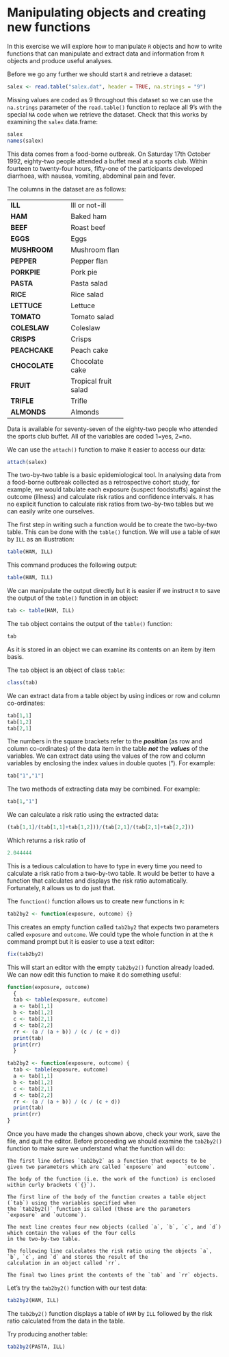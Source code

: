 # Manipulating objects and creating new functions {#exercise2}

In this exercise we will explore how to manipulate `R` objects and how to write functions that can manipulate and extract data and information from `R` objects and produce useful analyses.

Before we go any further we should start `R` and retrieve a dataset:

```r
salex <- read.table("salex.dat", header = TRUE, na.strings = "9")
```

Missing values are coded as 9 throughout this dataset so we can use the `na.strings` parameter of the `read.table()` function to replace all 9’s with the special `NA` code when we retrieve the dataset. Check that this works by examining the `salex` data.frame:

```r
salex
names(salex)
```

This data comes from a food-borne outbreak. On Saturday 17th October 1992, eighty-two people attended a buffet meal at a sports club. Within fourteen to twenty-four hours, fifty-one of the participants developed diarrhoea, with nausea, vomiting, abdominal pain and fever.

The columns in the dataset are as follows:

+---------------+----------------------+
| **ILL**       | Ill or not-ill       |
+---------------+----------------------+
| **HAM**       | Baked ham            |
+---------------+----------------------+
| **BEEF**      | Roast beef           |
+---------------+----------------------+
| **EGGS**      | Eggs                 |
+---------------+----------------------+
| **MUSHROOM**  | Mushroom flan        |
+---------------+----------------------+
| **PEPPER**    | Pepper flan          |
+---------------+----------------------+
| **PORKPIE**   | Pork pie             |
+---------------+----------------------+
| **PASTA**     | Pasta salad          |
+---------------+----------------------+
| **RICE**      | Rice salad           |
+---------------+----------------------+
| **LETTUCE**   | Lettuce              |
+---------------+----------------------+
| **TOMATO**    | Tomato salad         |
+---------------+----------------------+
| **COLESLAW**  | Coleslaw             |
+---------------+----------------------+
| **CRISPS**    | Crisps               |
+---------------+----------------------+
| **PEACHCAKE** | Peach cake           |
+---------------+----------------------+
| **CHOCOLATE** | Chocolate cake       |
+---------------+----------------------+
| **FRUIT**     | Tropical fruit salad |
+---------------+----------------------+
| **TRIFLE**    | Trifle               |
+---------------+----------------------+
| **ALMONDS**   | Almonds              |
+---------------+----------------------+

Data is available for seventy-seven of the eighty-two people who attended the sports club buffet. All of the variables are coded 1=yes, 2=no.

We can use the `attach()` function to make it easier to access our data: 

```r
attach(salex)
```

The two-by-two table is a basic epidemiological tool. In analysing data from a food-borne outbreak collected as a retrospective cohort study, for example, we would tabulate each exposure (suspect foodstuffs) against the outcome (illness) and calculate risk ratios and confidence intervals. `R` has no explicit function to calculate risk ratios from two-by-two tables but we can easily write one ourselves.

The first step in writing such a function would be to create the two-by-two table. This can be done with the `table()` function. We will use a table of `HAM` by `ILL` as an illustration:

```r
table(HAM, ILL)
```

This command produces the following output:

```r
table(HAM, ILL)
```

We can manipulate the output directly but it is easier if we instruct `R` to save the output of the `table()` function in an object:

```r
tab <- table(HAM, ILL)
```

The `tab` object contains the output of the `table()` function:

```r
tab
```

As it is stored in an object we can examine its contents on an item by item basis.

The `tab` object is an object of class `table`:

```r
class(tab)
```

We can extract data from a table object by using indices or row and column co-ordinates:

```r
tab[1,1]
tab[1,2]
tab[2,1]
```

The numbers in the square brackets refer to the ***position*** (as row and column co-ordinates) of the data item in the table **_not_** the ***values*** of the variables. We can extract data using the values of the row and column variables by enclosing the index values in double quotes ("). For example:

```r
tab["1","1"]
```

The two methods of extracting data may be combined. For example:

```r
tab[1,"1"]
```

We can calculate a risk ratio using the extracted data:

```r
(tab[1,1]/(tab[1,1]+tab[1,2]))/(tab[2,1]/(tab[2,1]+tab[2,2]))
```

Which returns a risk ratio of

```r
2.044444
```

This is a tedious calculation to have to type in every time you need to calculate a risk ratio from a two-by-two table. It would be better to have a function that calculates and displays the risk ratio automatically. Fortunately, `R` allows us to do just that.

The `function()` function allows us to create new functions in `R`:

```r
tab2by2 <- function(exposure, outcome) {}
```

This creates an empty function called `tab2by2` that expects two parameters called `exposure` and `outcome`. We could type the whole function in at the `R` command prompt but it is easier to use a text editor:

```r
fix(tab2by2)
```

This will start an editor with the empty `tab2by2()` function already loaded. We can now edit this function to make it do something useful:

```r
function(exposure, outcome)
  {
  tab <- table(exposure, outcome)
  a <- tab[1,1]
  b <- tab[1,2]
  c <- tab[2,1]
  d <- tab[2,2]
  rr <- (a / (a + b)) / (c / (c + d))
  print(tab)
  print(rr) 
  }
```

```r
tab2by2 <- function(exposure, outcome) {
  tab <- table(exposure, outcome)
  a <- tab[1,1]
  b <- tab[1,2]
  c <- tab[2,1]
  d <- tab[2,2]
  rr <- (a / (a + b)) / (c / (c + d))
  print(tab)
  print(rr) 
}
```

Once you have made the changes shown above, check your work, save the file, and quit the editor.
Before proceeding we should examine the `tab2by2()` function to make sure we understand what the function will do:

    The first line defines `tab2by2` as a function that expects to be given two parameters which are called `exposure` and      `outcome`.

    The body of the function (i.e. the work of the function) is enclosed within curly brackets (`{}`).

    The first line of the body of the function creates a table object (`tab`) using the variables specified when
    the `tab2by2()` function is called (these are the parameters `exposure` and `outcome`).

    The next line creates four new objects (called `a`, `b`, `c`, and `d`) which contain the values of the four cells
    in the two-by-two table.

    The following line calculates the risk ratio using the objects `a`, `b`, `c`, and `d` and stores the result of the
    calculation in an object called `rr`.

    The final two lines print the contents of the `tab` and `rr` objects. 

Let's try the `tab2by2()` function with our test data:

```r
tab2by2(HAM, ILL)
```

The `tab2by2()` function displays a table of `HAM` by `ILL` followed by the risk ratio calculated from the data in the table.

Try producing another table:

```r
tab2by2(PASTA, ILL)
```

